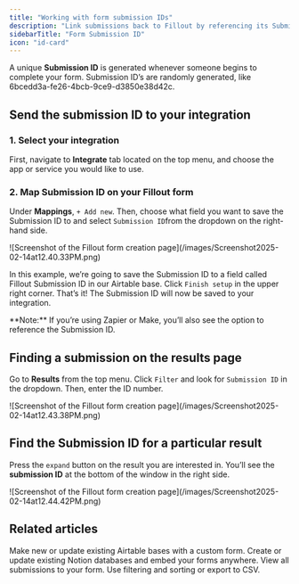 ```yaml
---
title: "Working with form submission IDs"
description: "Link submissions back to Fillout by referencing its Submission ID. Search for a particular submission on the results page."
sidebarTitle: "Form Submission ID"
icon: "id-card"
---
```


A unique **Submission ID** is generated whenever someone begins to complete your form. Submission ID’s are randomly generated, like 6bcedd3a-fe26-4bcb-9ce9-d3850e38d42c.

## Send the submission ID to your integration

### 1. Select your integration

First, navigate to **Integrate** tab located on the top menu, and choose the app or service you would like to use.

### 2. Map Submission ID on your Fillout form

Under **Mappings**, `+ Add new`. Then, choose what field you want to save the Submission ID to and select `Submission ID`from the dropdown on the right-hand side.

<Frame style={{ width: '480px', height: '175px' }}>
  ![Screenshot of the Fillout form creation page](/images/Screenshot2025-02-14at12.40.33PM.png)
</Frame>

In this example, we’re going to save the Submission ID to a field called Fillout Submission ID in our Airtable base. Click `Finish setup` in the upper right corner. That’s it\! The Submission ID will now be saved to your integration.

<Note>
  **Note:** If you’re using Zapier or Make, you’ll also see the option to reference the Submission ID.
</Note>

## Finding a submission on the results page

Go to **Results** from the top menu. Click `Filter` and look for `Submission ID` in the dropdown. Then, enter the ID number.

<Frame style={{ width: '432px', height: '131px' }}>
  ![Screenshot of the Fillout form creation page](/images/Screenshot2025-02-14at12.43.38PM.png)
</Frame>

## Find the Submission ID for a particular result

Press the `expand` button on the result you are interested in. You’ll see the **submission ID** at the bottom of the window in the right side.

<Frame>
  ![Screenshot of the Fillout form creation page](/images/Screenshot2025-02-14at12.44.42PM.png)
</Frame>

## Related articles

<CardGroup cols={3}>
  <Card title="Create an Airtable form" icon="table-layout" iconType="regular" color="#FFC738" href="/airtable">
    Make new or update existing Airtable bases with a custom form.
  </Card>
  <Card title="Create a Notion form" icon="cube" iconType="regular" color="#FFC738" href="/notion">
    Create or update existing Notion databases and embed your forms anywhere.
  </Card>
  <Card title="View responses" icon="chart-tree-map" iconType="regular" color="#FFC738" href="/view-responses">
    View all submissions to your form. Use filtering and sorting or export to CSV.
  </Card>
</CardGroup>
